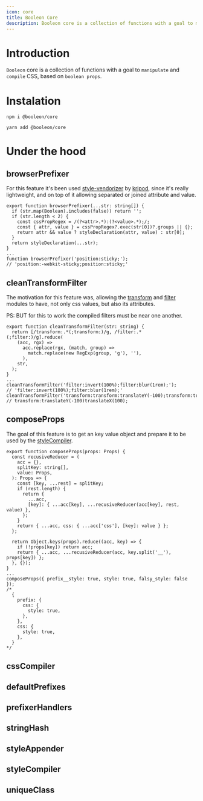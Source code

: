 ```yaml
---
icon: core
title: Booleon Core
description: Booleon core is a collection of functions with a goal to manipulate and compile CSS, based on boolean props.
---
```


# Introduction

`Booleon` core is a collection of functions with a goal to `manipulate` and `compile` CSS, based on `boolean props`.

# Instalation

```shell
npm i @booleon/core
```

```shell
yarn add @booleon/core
```

# Under the hood

## browserPrefixer

For this feature it's been used [style-vendorizer](https://github.com/kripod/style-vendorizer) by
[kripod](https://github.com/kripod), since it's really lightweight,
and on top of it allowing separated or joined attribute and value.

```tsx
export function browserPrefixer(...str: string[]) {
  if (str.map(Boolean).includes(false)) return '';
  if (str.length < 2) {
    const cssPropRegex = /(?<attr>.*):(?<value>.*);/;
    const { attr, value } = cssPropRegex?.exec(str[0])?.groups || {};
    return attr && value ? styleDeclaration(attr, value) : str[0];
  }
  return styleDeclaration(...str);
}
...
function browserPrefixer('position:sticky;');
// 'position:-webkit-sticky;position:sticky;'
```

## cleanTransformFilter

The motivation for this feature was, allowing the [transform]() and
[filter]() modules to have, not only css values, but also its attributes.

PS: BUT for this to work the compiled filters must be near one another.

```tsx
export function cleanTransformFilter(str: string) {
  return [/transform:.*(;transform:)/g, /filter:.*(;filter:)/g].reduce(
    (acc, rgx) =>
      acc.replace(rgx, (match, group) =>
        match.replace(new RegExp(group, 'g'), ''),
      ),
    str,
  );
}
...
cleanTransformFilter('filter:invert(100%);filter:blur(1rem);');
// 'filter:invert(100%);filter:blur(1rem);'
cleanTransformFilter('transform:transform:translateY(-100);transform:translateX(100);');
// transform:translateY(-100)translateX(100);
```

## composeProps

The goal of this feature is to get an key value object and prepare it to be used by the
[styleCompiler](#styleCompiler).

```tsx
export function composeProps(props: Props) {
  const recusiveReducer = (
    acc = {},
    splitKey: string[],
    value: Props,
  ): Props => {
    const [key, ...rest] = splitKey;
    if (rest.length) {
      return {
        ...acc,
        [key]: { ...acc[key], ...recusiveReducer(acc[key], rest, value) },
      };
    }
    return { ...acc, css: { ...acc['css'], [key]: value } };
  };

  return Object.keys(props).reduce((acc, key) => {
    if (!props[key]) return acc;
    return { ...acc, ...recusiveReducer(acc, key.split('__'), props[key]) };
  }, {});
}
...
composeProps({ prefix__style: true, style: true, falsy_style: false });
/*
  {
    prefix: {
      css: {
        style: true,
      },
    },
    css: {
      style: true,
    },
  }
*/
```

## cssCompiler

## defaultPrefixes

## prefixerHandlers

## stringHash

## styleAppender

## styleCompiler

## uniqueClass
